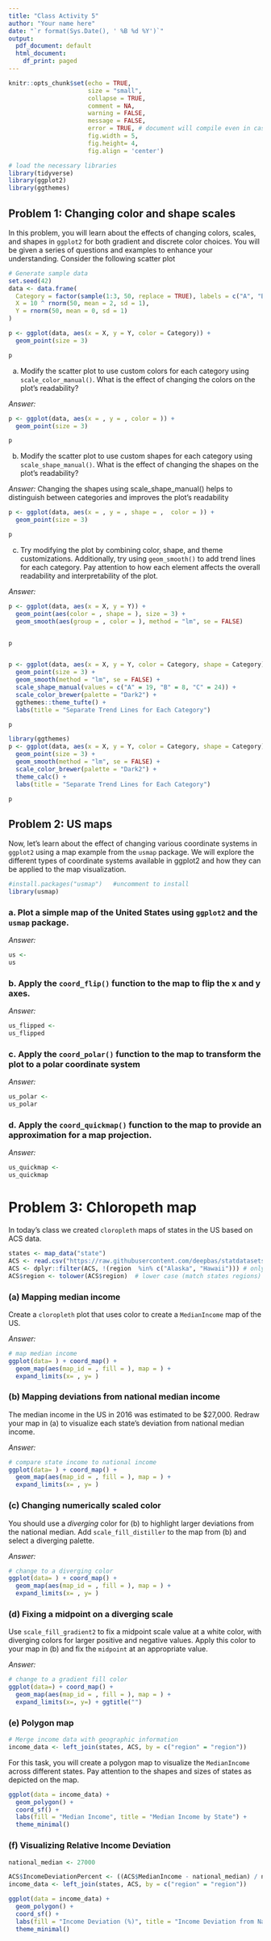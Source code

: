 ```yaml
---
title: "Class Activity 5"
author: "Your name here"
date: "`r format(Sys.Date(), ' %B %d %Y')`"
output:
  pdf_document: default
  html_document:
    df_print: paged
---
```


```r
knitr::opts_chunk$set(echo = TRUE, 
                      size = "small", 
                      collapse = TRUE, 
                      comment = NA, 
                      warning = FALSE, 
                      message = FALSE,
                      error = TRUE, # document will compile even in case of error
                      fig.width = 5,
                      fig.height= 4,
                      fig.align = 'center') 

# load the necessary libraries
library(tidyverse)
library(ggplot2)
library(ggthemes)
```


## Problem 1: Changing color and shape scales

In this problem, you will learn about the effects of changing colors, scales, and shapes in `ggplot2` for both gradient and discrete color choices. You will be given a series of questions and examples to enhance your understanding. Consider the following scatter plot

```r
# Generate sample data
set.seed(42)
data <- data.frame(
  Category = factor(sample(1:3, 50, replace = TRUE), labels = c("A", "B", "C")),
  X = 10 ^ rnorm(50, mean = 2, sd = 1),
  Y = rnorm(50, mean = 0, sd = 1)
)

p <- ggplot(data, aes(x = X, y = Y, color = Category)) +
  geom_point(size = 3)

p
```

a. Modify the scatter plot to use custom colors for each category using `scale_color_manual()`. What is the effect of changing the colors on the plot's readability?


*Answer:* 

```r
p <- ggplot(data, aes(x = , y = , color = )) +
  geom_point(size = 3) 

p
```




b. Modify the scatter plot to use custom shapes for each category using `scale_shape_manual()`. What is the effect of changing the shapes on the plot's readability?


*Answer:*  Changing the shapes using scale_shape_manual() helps to distinguish between categories and improves the plot's readability

```r
p <- ggplot(data, aes(x = , y = , shape = ,  color = )) +
  geom_point(size = 3) 

p
```


c. Try modifying the plot by combining color, shape, and theme customizations. Additionally, try using `geom_smooth()` to add trend lines for each category. Pay attention to how each element affects the overall readability and interpretability of the plot.


*Answer:*

```r
p <- ggplot(data, aes(x = X, y = Y)) +
  geom_point(aes(color = , shape = ), size = 3) + 
  geom_smooth(aes(group = , color = ), method = "lm", se = FALSE)


p


p <- ggplot(data, aes(x = X, y = Y, color = Category, shape = Category)) +
  geom_point(size = 3) +  
  geom_smooth(method = "lm", se = FALSE) + 
  scale_shape_manual(values = c("A" = 19, "B" = 8, "C" = 24)) + 
  scale_color_brewer(palette = "Dark2") + 
  ggthemes::theme_tufte() + 
  labs(title = "Separate Trend Lines for Each Category")

p

library(ggthemes)
p <- ggplot(data, aes(x = X, y = Y, color = Category, shape = Category)) +
  geom_point(size = 3) +  
  geom_smooth(method = "lm", se = FALSE) + 
  scale_color_brewer(palette = "Dark2") + 
  theme_calc() + 
  labs(title = "Separate Trend Lines for Each Category")

p 

```



## Problem 2: US maps


Now, let's learn about the effect of changing various coordinate systems in `ggplot2` using a map example from the `usmap` package. We will explore the different types of coordinate systems available in ggplot2 and how they can be applied to the map visualization.

```r
#install.packages("usmap")   #uncomment to install
library(usmap)
```


### a. Plot a simple map of the United States using `ggplot2` and the `usmap` package.

*Answer:*

```r
us <- 
us
```



### b. Apply the `coord_flip()` function to the map to flip the x and y axes.


*Answer:*

```r
us_flipped <- 
us_flipped
```




### c.  Apply the `coord_polar()` function to the map to transform the plot to a polar coordinate system


*Answer:*

```r
us_polar <- 
us_polar
```


### d. Apply the `coord_quickmap()` function to the map to provide an approximation for a map projection.


*Answer:*

```r
us_quickmap <- 
us_quickmap
```


# Problem 3: Chloropeth map

In today's class we created `cloropleth` maps of states in the US based on ACS data.

```r
states <- map_data("state")
ACS <- read.csv("https://raw.githubusercontent.com/deepbas/statdatasets/main/ACS.csv")
ACS <- dplyr::filter(ACS, !(region  %in% c("Alaska", "Hawaii"))) # only 48+D.C.
ACS$region <- tolower(ACS$region)  # lower case (match states regions)
```

### (a) Mapping median income

Create a `cloropleth` plot that uses color to create a `MedianIncome` map of the US.

*Answer:*

```r
# map median income
ggplot(data= ) + coord_map() + 
  geom_map(aes(map_id = , fill = ), map = ) +
  expand_limits(x= , y= ) 
```

### (b) Mapping deviations from national median income

The median income in the US in 2016 was estimated to be \$27,000. Redraw your map in (a) to visualize each state's deviation from national median income.

*Answer:*

```r
# compare state income to national income
ggplot(data= ) + coord_map() + 
  geom_map(aes(map_id = , fill = ), map = ) +
  expand_limits(x= , y= ) 
```

### (c) Changing numerically scaled color

You should use a *diverging* color for (b) to highlight larger deviations from the national median. Add `scale_fill_distiller` to the map from (b) and select a diverging palette.

*Answer:*

```r
# change to a diverging color
ggplot(data= ) + coord_map() + 
  geom_map(aes(map_id = , fill = ), map = ) +
  expand_limits(x= , y= ) 
```

### (d) Fixing a midpoint on a diverging scale

Use `scale_fill_gradient2` to fix a midpoint scale value at a white color, with diverging colors for larger positive and negative values. Apply this color to your map in (b) and fix the `midpoint` at an appropriate value.

*Answer:*

```r
# change to a gradient fill color
ggplot(data=) + coord_map() + 
  geom_map(aes(map_id = , fill = ), map = ) +
  expand_limits(x=, y=) + ggtitle("") 
```



### (e) Polygon map


```r
# Merge income data with geographic information
income_data <- left_join(states, ACS, by = c("region" = "region"))
```


For this task, you will create a polygon map to visualize the `MedianIncome` across different states. Pay attention to the shapes and sizes of states as depicted on the map.



```r
ggplot(data = income_data) +
  geom_polygon() +
  coord_sf() +
  labs(fill = "Median Income", title = "Median Income by State") +
  theme_minimal()
```



### (f) Visualizing Relative Income Deviation 


```r
national_median <- 27000

ACS$IncomeDeviationPercent <- ((ACS$MedianIncome - national_median) / national_median) * 100
income_data <- left_join(states, ACS, by = c("region" = "region"))

ggplot(data = income_data) +
  geom_polygon() +
  coord_sf() +
  labs(fill = "Income Deviation (%)", title = "Income Deviation from National Median by State (%)") +
  theme_minimal() 
```




